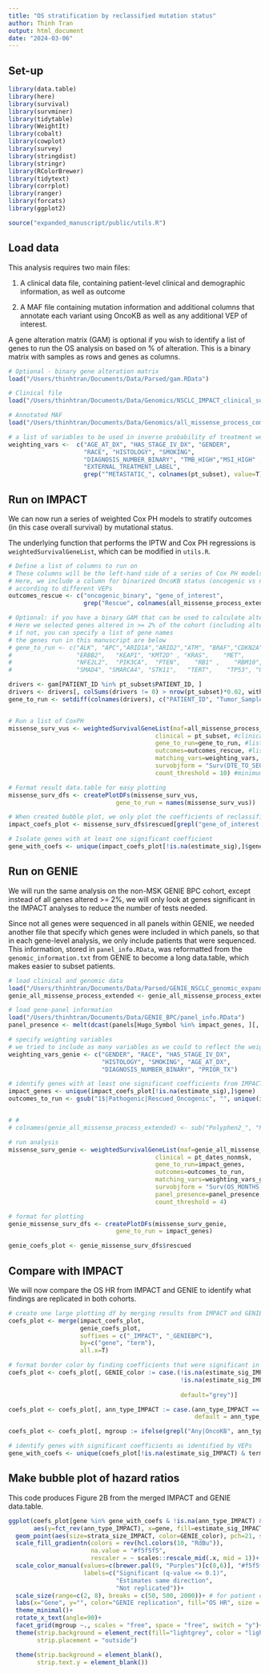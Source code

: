 ```yaml
---
title: "OS stratification by reclassified mutation status"
author: Thinh Tran
output: html_document
date: "2024-03-06"
---
```


## Set-up

```r
library(data.table)
library(here)
library(survival)
library(survminer)
library(tidytable)
library(WeightIt)
library(cobalt)
library(cowplot)
library(survey)
library(stringdist)
library(stringr)
library(RColorBrewer)
library(tidytext)
library(corrplot)
library(ranger)
library(forcats)
library(ggplot2)

source("expanded_manuscript/public/utils.R")

```

## Load data
This analysis requires two main files:

1. A clinical data file, containing patient-level clinical and demographic information, as well as outcome 

2. A MAF file containing mutation information and additional columns that annotate each variant using OncoKB as well as any additional VEP of interest.

A gene alteration matrix (GAM) is optional if you wish to identify a list of genes to run the OS analysis on based on % of alteration. This is a binary matrix with samples as rows and genes as columns. 

```r
# Optional - binary gene alteration matrix
load("/Users/thinhtran/Documents/Data/Parsed/gam.RData")

# Clinical file
load("/Users/thinhtran/Documents/Data/Genomics/NSCLC_IMPACT_clinical_subset.RData")

# Annotated MAF
load("/Users/thinhtran/Documents/Data/Genomics/all_missense_process_combined_0215.RData")

# a list of variables to be used in inverse probability of treatment weighting - these should be the exact column names present in the clinical data file
weighting_vars <-  c("AGE_AT_DX", "HAS_STAGE_IV_DX", "GENDER",
                     "RACE", "HISTOLOGY", "SMOKING",
                     "DIAGNOSIS_NUMBER_BINARY", "TMB_HIGH","MSI_HIGH" ,
                     "EXTERNAL_TREATMENT_LABEL",
                     grep("^METASTATIC_", colnames(pt_subset), value=T)))

```


## Run on IMPACT

We can now run a series of weighted Cox PH models to stratify outcomes (in this case overall survival) by mutational status. 

The underlying function that performs the IPTW and Cox PH regressions is `weightedSurvivalGeneList`, which can be modified in `utils.R`.

```r

# Define a list of columns to run on
# These columns will be the left-hand side of a series of Cox PH models
# Here, we include a column for binarized OncoKB status (oncogenic vs non-oncogenic) and reclassified status
# according to different VEPs
outcomes_rescue <- c("oncogenic_binary", "gene_of_interest",
                     grep("Rescue", colnames(all_missense_process_extended), value=T))

# Optional: if you have a binary GAM that can be used to calculate alteration frequency of the cohort to select frequently altered genes
# Here we selected genes altered in >= 2% of the cohort (including alterations by mutations, fusions and indels)
# if not, you can specify a list of gene names
# the genes run in this manuscript are below
# gene_to_run <- c("ALK", "APC","ARID1A","ARID2","ATM", "BRAF","CDKN2A",  "CTNNB1",  "EGFR",
#                  "ERBB2",   "KEAP1", "KMT2D" , "KRAS",    "MET",     "MGA",     "NF1",
#                  "NFE2L2",  "PIK3CA",  "PTEN",    "RB1" ,    "RBM10",   "RET",  "ROS1", "SETD2",  
#                  "SMAD4", "SMARCA4", "STK11",   "TERT",    "TP53", "U2AF1")

drivers <- gam[PATIENT_ID %in% pt_subset$PATIENT_ID, ]
drivers <- drivers[, colSums(drivers != 0) > nrow(pt_subset)*0.02, with = FALSE]
gene_to_run <- setdiff(colnames(drivers), c("PATIENT_ID", "Tumor_Sample_Barcode"))


# Run a list of CoxPH 
missense_surv_vus <- weightedSurvivalGeneList(maf=all_missense_process_extended, #genomic file
                                         clinical = pt_subset, #clinical file
                                         gene_to_run=gene_to_run, #list of genes to run
                                         outcomes=outcomes_rescue, #list of left-hand side columns to stratify by
                                         matching_vars=weighting_vars, #list of weighting variables
                                         survobjform = "Surv(DTE_TO_SEQUENCING, OS_DURATION, event = OS_STATUS)", #survival formula passed on to coxph(), left truncated here at sequencing date
                                         count_threshold = 10) #minimum number of patients in each strata to be included

# Format result data.table for easy plotting
missense_surv_dfs <- createPlotDFs(missense_surv_vus,
                              gene_to_run = names(missense_surv_vus))

# When created bubble plot, we only plot the coefficients of reclassified pathogenic vs. no mutation, so these coefficients are subset here
impact_coefs_plot <- missense_surv_dfs$rescued[grepl("gene_of_interest|Pathogenic|Oncogenic", term),]

# Isolate genes with at least one significant coefficient
gene_with_coefs <- unique(impact_coefs_plot[!is.na(estimate_sig),]$gene)

```


## Run on GENIE
We will run the same analysis on the non-MSK GENIE BPC cohort, except instead of all genes altered >= 2%, we will only look at genes significant in the IMPACT analyses to reduce the number of tests needed. 

Since not all genes were sequenced in all panels within GENIE, we needed another file that specify which genes were included in which panels, so that in each gene-level analysis, we only include patients that were sequenced. This information, stored in `panel_info.RData`, was reformatted from the `genomic_information.txt` from GENIE to become a long data.table, which makes easier to subset patients.

```r

# load clinical and genomic data
load("/Users/thinhtran/Documents/Data/Parsed/GENIE_NSCLC_genomic_expanded_clinical.RData")
genie_all_missense_process_extended <- genie_all_missense_process_extended[, oncogenic_binary := ifelse(oncogenic %in% c("Likely Oncogenic", "Oncogenic", "Resistance"), "Pathogenic","Non_pathogenic")]

# load gene-panel information
load("/Users/thinhtran/Documents/Data/GENIE_BPC/panel_info.RData")
panel_presence <- melt(dcast(panels[Hugo_Symbol %in% impact_genes, ][, .(SEQ_ASSAY_ID, Hugo_Symbol)][, value := 1], SEQ_ASSAY_ID ~ Hugo_Symbol), variable.name = "Hugo_Symbol", value.name = "inPanel")

# specify weighting variables
# we tried to include as many variables as we could to reflect the weighting done on IMPACT, but certain variables such as metastasis sites are not readily available for this cohort
weighting_vars_genie <- c("GENDER", "RACE", "HAS_STAGE_IV_DX", 
                          "HISTOLOGY", "SMOKING", "AGE_AT_DX", 
                          "DIAGNOSIS_NUMBER_BINARY", "PRIOR_TX")

# identify genes with at least one significant coefficients from IMPACT analysis
impact_genes <- unique(impact_coefs_plot[!is.na(estimate_sig),]$gene)
outcomes_to_run <- gsub("1$|Pathogenic|Rescued_Oncogenic", "", unique(impact_coefs_plot[!is.na(estimate_sig),]$term))


# #
# colnames(genie_all_missense_process_extended) <- sub("Polyphen2_", "Polyphen2", colnames(genie_all_missense_process_extended))

# run analysis
missense_surv_genie <- weightedSurvivalGeneList(maf=genie_all_missense_process_extended,
                                         clinical = pt_dates_nonmsk,
                                         gene_to_run=impact_genes,
                                         outcomes=outcomes_to_run,
                                         matching_vars=weighting_vars_genie,
                                         survobjform = "Surv(OS_MONTHS, event = OS_STATUS)",
                                         panel_presence=panel_presence,
                                         count_threshold = 4)

# format for plotting
genie_missense_surv_dfs <- createPlotDFs(missense_surv_genie,
                              gene_to_run = impact_genes)

genie_coefs_plot <- genie_missense_surv_dfs$rescued

```

## Compare with IMPACT
We will now compare the OS HR from IMPACT and GENIE to identify what findings are replicated in both cohorts. 

```r

# create one large plotting df by merging results from IMPACT and GENIE
coefs_plot <- merge(impact_coefs_plot, 
                    genie_coefs_plot,
                    suffixes = c("_IMPACT", "_GENIEBPC"),
                    by=c("gene", "term"),
                    all.x=T)

# format border color by finding coefficients that were significant in both MSK-IMPACT and GENIE (replicated), coefficients that were significant in MSK-IMPACT and trending in the same direction in GENIE (trended) and coefficients that re not replicated
coefs_plot <- coefs_plot[, GENIE_color := case.(!is.na(estimate_sig_IMPACT) & !is.na(estimate_sig_GENIEBPC) & sign(estimate_sig_IMPACT) == sign(estimate_GENIEBPC), "black",
                                                !is.na(estimate_sig_IMPACT) & sign(estimate_sig_IMPACT) == sign(estimate_GENIEBPC), "blue",
                                                
                                                default="grey")]

coefs_plot <- coefs_plot[, ann_type_IMPACT := case.(ann_type_IMPACT == "Gene", "Any missense mutation",
                                                    default = ann_type_IMPACT)]

coefs_plot <- coefs_plot[, mgroup := ifelse(grepl("Any|OncoKB", ann_type_IMPACT), "", "Re-classified")]

# identify genes with significant coefficients as identified by VEPs
gene_with_coefs <- unique(coefs_plot[!is.na(estimate_sig_IMPACT) & term != "gene_of_interest1",]$gene)

```


## Make bubble plot of hazard ratios
This code produces Figure 2B from the merged IMPACT and GENIE data.table.

```r

ggplot(coefs_plot[gene %in% gene_with_coefs & !is.na(ann_type_IMPACT) & ann_type_IMPACT != "Any missense mutation",], 
       aes(y=fct_rev(ann_type_IMPACT), x=gene, fill=estimate_sig_IMPACT)) +
  geom_point(aes(size=strata_size_IMPACT, color=GENIE_color), pch=21, stroke=1.25)+
  scale_fill_gradientn(colors = rev(hcl.colors(10, "RdBu")),
                       na.value = "#f5f5f5",
                       rescaler = ~ scales::rescale_mid(.x, mid = 1))+
  scale_color_manual(values=c(brewer.pal(9, "Purples")[c(8,6)], "#f5f5f5"),
                     labels=c("Significant (q-value <= 0.1)",
                              "Estimates same direction",
                              "Not replicated"))+
  scale_size(range=c(2, 8), breaks = c(50, 500, 2000))+ # for patient count
  labs(x="Gene", y="", color="GENIE replication", fill="OS HR", size = "Number of patients")+
  theme_minimal()+
  rotate_x_text(angle=90)+ 
  facet_grid(mgroup ~., scales = "free", space = "free", switch = "y")+
  theme(strip.background = element_rect(fill="lightgrey", color = "lightgrey"),
        strip.placement = "outside")

  theme(strip.background = element_blank(),
        strip.text.y = element_blank())


```


